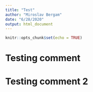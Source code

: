 ```yaml
---
title: "Test"
author: "Miroslav Bergam"
date: "6/28/2020"
output: html_document
---
```


```r
knitr::opts_chunk$set(echo = TRUE)
```
# Testing comment
# Testing comment 2
